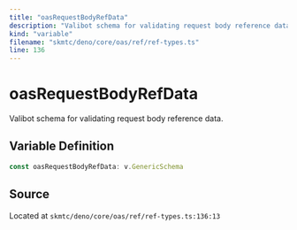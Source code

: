 ```yaml
---
title: "oasRequestBodyRefData"
description: "Valibot schema for validating request body reference data."
kind: "variable"
filename: "skmtc/deno/core/oas/ref/ref-types.ts"
line: 136
---
```


# oasRequestBodyRefData

Valibot schema for validating request body reference data.

## Variable Definition

```typescript
const oasRequestBodyRefData: v.GenericSchema
```

## Source

Located at `skmtc/deno/core/oas/ref/ref-types.ts:136:13`
